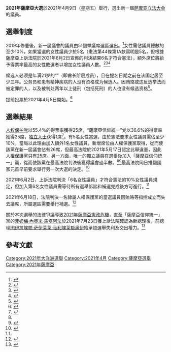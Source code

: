 '''2021年薩摩亞大選'''於2021年4月9日（星期五）舉行，選出新一屆[[萨摩亚立法大会|萨摩亚立法大会]]的議員。

==選舉制度==
2019年修憲後，新一屆議會的議員由51個單議席選區選出。<ref name=rnzreform>{{cite news |url=https://www.rnz.co.nz/international/pacific-news/381289/samoa-to-bring-about-changes-to-parliament |title=Samoa to bring about changes to parliament |publisher=RNZ |date=2019-01-30 |accessdate=2021-04-10 |archive-date=2021-04-21 |archive-url=https://web.archive.org/web/20210421230641/https://www.rnz.co.nz/international/pacific-news/381289/samoa-to-bring-about-changes-to-parliament |dead-url=no }}</ref>女性需佔議員總數的至少10%，如果當選的女性議員少於5名（憲法第44條第1A款寫明是5名，但根據薩摩亞上訴法院於2021年6月2日宣佈的判決結果6名才符合憲法），額外席位將給予得票率最高的女性敗選者以增加女性議員人數。<ref>{{cite web |url=https://www.state.gov/reports/2020-country-reports-on-human-rights-practices/samoa/ |title=2020 Country Reports on Human Rights Practices: Samoa |access-date=2021-04-09 |archive-date=2021-05-25 |archive-url=https://web.archive.org/web/20210525092314/https://www.state.gov/reports/2020-country-reports-on-human-rights-practices/samoa/ |dead-url=no }}</ref><ref name=rnz20210424>{{cite news |url=https://www.rnz.co.nz/international/pacific-news/441156/a-revised-legal-view-on-samoa-s-political-stalemate |title=A revised legal view on Samoa's political stalemate |publisher=RNZ |date=2021-04-24 |accessdate=2021-06-03 |archive-date=2021-06-03 |archive-url=https://web.archive.org/web/20210603131842/https://www.rnz.co.nz/international/pacific-news/441156/a-revised-legal-view-on-samoa-s-political-stalemate |dead-url=no }}</ref><ref name=rnz20210602>{{cite news |url=https://www.rnz.co.nz/international/pacific-news/443886/samoan-court-voids-appeal-for-additional-women-s-seat |title=Samoan court voids appeal for additional women's seat |publisher=RNZ |date=2021-06-02 |accessdate=2021-06-03 |archive-date=2021-06-03 |archive-url=https://web.archive.org/web/20210603083605/https://www.rnz.co.nz/international/pacific-news/443886/samoan-court-voids-appeal-for-additional-women-s-seat |dead-url=no }}</ref>

候选人必须是年满21岁的“{{le|马他伊|Faʻamatai}}”（即酋长阶层成员），且在提名日期之前在该国定居至少三年。公务员和患有精神疾病的人没有资格成为候选人。因贿赂或违反选举法而被定罪的人，以及被判处两年以上徒刑（包括死刑）的人也没有候选资格<ref>{{cite web |url=http://www.ipu.org/parline-e/reports/2351_B.htm |title=Samoa (Fono) Electoral system |publisher=Inter-Parliamentary Union |access-date=2016-03-05 |archive-date=2017-08-03 |archive-url=https://web.archive.org/web/20170803113912/http://www.ipu.org/parline-e/reports/2351_B.htm |dead-url=no }}</ref>。

提前投票於2021年4月5日開始。<ref name=rnz20210405>{{cite news |url=https://www.rnz.co.nz/international/pacific-news/439826/early-voting-starts-in-samoa-election |title=Early voting starts in Samoa election |publisher=RNZ |date=2021-04-05 |accessdate=2021-04-09 |archive-date=2021-04-04 |archive-url=https://web.archive.org/web/20210404222032/https://www.rnz.co.nz/international/pacific-news/439826/early-voting-starts-in-samoa-election |dead-url=no }}</ref>

==選舉結果==
[[人权保护党|人权保护党]]以55.4%的得票率獲得25席，“薩摩亞信仰統一”党以36.6%的得票率獲得25席，[[独立人士|独立人士]]获得1席<ref>{{cite news |url=https://www.rnz.co.nz/international/pacific-news/440235/accounting-error-in-samoa-election-has-top-parties-tied-again |title=Accounting error in Samoa election has top parties tied again |publisher=RNZ |date=2021-04-11 |accessdate=2021-04-11 |archive-date=2021-04-11 |archive-url=https://web.archive.org/web/20210411105445/https://www.rnz.co.nz/international/pacific-news/440235/accounting-error-in-samoa-election-has-top-parties-tied-again |dead-url=no }}</ref>。有5名女性當選，由於憲法要求女性議員需佔至少10%，當局以此理由加入額外1名女性議員，新增席位由人權保護黨取得，從而使該黨在新一屆議會佔有26席，但最高法院於2021年5月17日認定此舉違憲，因此人權保護黨只有25席。另一方面，唯一的獨立議員在選舉後加入「薩摩亞信仰統一」黨，從而使該黨在最高法院判決後獲得議會過半數。<ref name=rnz20210517/><ref name=rnz20210421>{{cite news |url=https://www.rnz.co.nz/international/pacific-news/440902/samoa-election-independent-mp-sides-with-new-fast-party |title=Samoa election: Independent MP sides with new FAST party |publisher=RNZ |date=2021-04-21 |accessdate=2021-04-25 |archive-date=2021-05-24 |archive-url=https://web.archive.org/web/20210524012633/https://www.rnz.co.nz/international/pacific-news/440902/samoa-election-independent-mp-sides-with-new-fast-party |dead-url=no }}</ref>最高法院同日推翻國家元首早前要求舉行另一次大選的決定。<ref>{{cite news |url=https://www.rnz.co.nz/international/pacific-news/442739/samoa-court-dismisses-call-for-second-election |title=Samoa court dismisses call for second election |publisher=RNZ |date=2021-05-17 |accessdate=2021-05-17 |archive-date=2021-05-20 |archive-url=https://web.archive.org/web/20210520060625/https://www.rnz.co.nz/international/pacific-news/442739/samoa-court-dismisses-call-for-second-election |dead-url=no }}</ref>

2021年6月2日，上訴法院判決「6名女性議員」才符合憲法的10%女性議員規定，但加入第6名女性議員需等待所有選舉訴訟和補選完成後方可進行。<ref name=rnz20210602/>

2021年6月18日，法院判決一名隸屬人權保護黨的當選議員因賄賂等指控成立而失去議席，所屬選區需要舉行補選。<ref>{{cite news |url=https://www.rnz.co.nz/international/pacific-news/445010/samoa-s-former-ruling-party-loses-seat-through-electoral-petition |title=Samoa's former ruling party loses seat through electoral petition |publisher=RNZ |date=2021-06-18 |accessdate=2021-06-23 |archive-date=2021-06-17 |archive-url=https://web.archive.org/web/20210617233755/https://www.rnz.co.nz/international/pacific-news/445010/samoa-s-former-ruling-party-loses-seat-through-electoral-petition |dead-url=no }}</ref>

關於本次選舉的法律爭議導致[[2021年薩摩亞憲政危機|2021年薩摩亞憲政危機]]，直至「薩摩亞信仰統一」黨的[[菲婭梅·內奧米·馬塔阿法|菲婭梅·內奧米·馬塔阿法]]於2021年7月23日獲上訴法院確認為新總理後，前總理[[图伊拉埃帕·萨伊莱莱·马利埃莱额奥伊|图伊拉埃帕·萨伊莱莱·马利埃莱额奥伊]]始承認選舉失利及交出權力。<ref>{{cite news |url=https://www.rnz.co.nz/international/pacific-news/447699/tuilaepa-admits-defeat-after-head-of-state-s-declaration |title=Tuilaepa admits defeat after Head of State's declaration |publisher=RNZ |date=2021-07-26 |accessdate=2021-07-28 |archive-date=2021-08-04 |archive-url=https://web.archive.org/web/20210804013601/https://www.rnz.co.nz/international/pacific-news/447699/tuilaepa-admits-defeat-after-head-of-state-s-declaration |dead-url=no }}</ref>

==參考文獻==
{{reflist|refs=
<ref name=rnz20210517>{{cite news |url=https://www.rnz.co.nz/international/pacific-news/442725/extra-seat-thrown-out-fast-wins-samoa-election |title=Extra seat thrown out, FAST wins Samoa election |publisher=RNZ |date=2021-05-17 |accessdate=2021-05-17 |archive-date=2021-06-02 |archive-url=https://web.archive.org/web/20210602040502/https://www.rnz.co.nz/international/pacific-news/442725/extra-seat-thrown-out-fast-wins-samoa-election |dead-url=no }}</ref>
}}

{{薩摩亞選舉}}
[[Category:2021年大洋洲選舉|Category:2021年大洋洲選舉]]
[[Category:2021年4月|Category:2021年4月]]
[[Category:薩摩亞選舉|Category:薩摩亞選舉]]
[[Category:2021年薩摩亞|Category:2021年薩摩亞]]